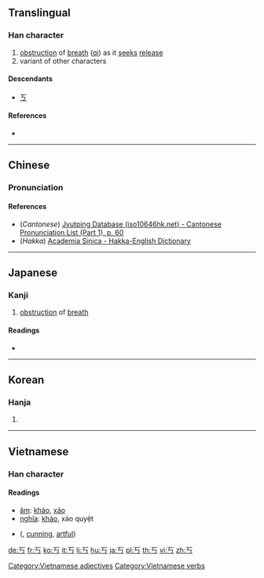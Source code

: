 ==Translingual==
{{Han etyl}}

===Han character===
{{Han char|rn=1|rad=一|as=01|sn=2|four=10207|canj=MVS}}

# [[obstruction]] of [[breath]] ([[qi]]) as it [[seek]]s [[release]]
# variant of other characters

====Descendants====
* [[ㄎ]]

====References====
* {{Han ref|kx=0075.050|dkj=00003|hdz=10004.010|uh=4E02|ud=19970}}

----

==Chinese==
{{zh-forms}}

===Pronunciation===
{{zh-pron
|m=kǎo,qiǎo,yú
|c=haau2
|h=pfs=kháu
|mn=
|w=
|mc=y
|oc=y
|ma=|ma2=
|cat=n
}}

====References====
* (''Cantonese'') [http://www.iso10646hk.net/jp/document/download.jsp Jyutping Database (iso10646hk.net) - Cantonese Pronunciation List (Part 1), p. 60]
* (''Hakka'') [http://minhakka.ling.sinica.edu.tw/bkg/hakyin/search.php?DETAIL=1&LIMIT=id=11983&dbname=su_tian_1&graph=2 Academia Sinica - Hakka-English Dictionary]

----

==Japanese==

===Kanji===
{{ja-kanji|grade=uc|rs=一01}}

# [[obstruction]] of [[breath]]

====Readings====
* {{ja-readings|on=[[こう]] (kō)|kun=[[さまたげられる]] (samatagerareru)}}

----

==Korean==

===Hanja===
{{ko-hanja|hangeul=교|rv=gyo|mr=kyo|y=kyo|eumhun=공교하다|ehrv=gonggyohada|ehmr=konggyohada|ehy=kongkyohada}}

# {{defn|lang=ko|sort=一01}}

----

==Vietnamese==

===Han character===
{{vi-hantu|rs=一01}}

====Readings====
* [[音読|âm]]: [[khảo]], [[xảo]]
* [[意義|nghĩa]]: [[khảo]], xảo quyệt

* {{l|vi|巧譎}} ({{l|vi|xảo quyệt}}, [[cunning]], [[artful]])

[[Category:Vietnamese adjectives]]
[[Category:Vietnamese verbs]]

[[de:丂]]
[[fr:丂]]
[[ko:丂]]
[[it:丂]]
[[li:丂]]
[[hu:丂]]
[[ja:丂]]
[[pl:丂]]
[[th:丂]]
[[vi:丂]]
[[zh:丂]]